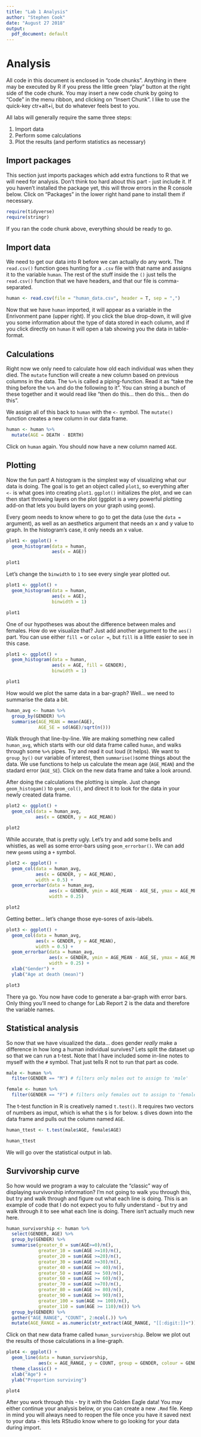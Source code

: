 ```yaml
---
title: "Lab 1 Analysis"
author: "Stephen Cook"
date: "August 27 2018"
output:
  pdf_document: default
---
```


# Analysis

All code in this document is enclosed in "code chunks". Anything in there may be executed by R if you press the little green "play" button at the right side of the code chunk. You may insert a new code chunk by going to "Code" in the menu ribbon, and clicking on "Insert Chunk". I like to use the quick-key ctr+alt+i, but do whatever feels best to you.

All labs will generally require the same three steps:

1. Import data
2. Perform some calculations
3. Plot the results (and perform statistics as necessary)

## Import packages

This section just imports packages which add extra functions to R that we will need for analysis. Don't think too hard about this part - just include it. If you haven't installed the package yet, this will throw errors in the R console below. Click on "Packages" in the lower right hand pane to install them if necessary.

```r
require(tidyverse)
require(stringr)
```

If you ran the code chunk above, everything should be ready to go.

## Import data

We need to get our data into R before we can actually do any work. The `read.csv()` function goes hunting for a `.csv` file with that name and assigns it to the variable `human`. The rest of the stuff inside the `()` just tells the `read.csv()` function that we have headers, and that our file is comma-separated. 

```r
human <- read.csv(file = "human_data.csv", header = T, sep = ",")
```

Now that we have `human` imported, it will appear as a variable in the Enrivonment pane (upper right). If you click the blue drop-down, it will give you some information about the type of data stored in each column, and if you click directly on `human` it will open a tab showing you the data in table-format.

## Calculations

Right now we only need to calculate how old each individual was when they died. The `mutate` function will create a new column based on previous columns in the data. The `%>%` is called a piping-function. Read it as "take the thing before the `%>%` and do the following to it". You can string a bunch of these together and it would read like "then do this... then do this... then do this". 

We assign all of this back to `human` with the `<-` symbol. The `mutate()` function creates a new column in our data frame.

```r
human <- human %>%
  mutate(AGE = DEATH - BIRTH)
```

Click on `human` again. You should now have a new column named `AGE`. 

## Plotting

Now the fun part! A histogram is the simplest way of visualizing what our data is doing. The goal is to get an object called `plot1`, so everything after `<-` is what goes into creating `plot1`. `ggplot()` initializes the plot, and we can then start throwing layers on the plot (ggplot is a very powerful plotting add-on that lets you build layers on your graph using `geom`s). 

Every geom needs to know where to go to get the data (use the `data =` argument), as well as an aesthetics argument that needs an x and y value to graph. In the histogram's case, it only needs an x value. 

```r
plot1 <- ggplot() +
  geom_histogram(data = human,
                 aes(x = AGE))

plot1
```

Let's change the `binwidth` to `1` to see every single year plotted out.

```r
plot1 <- ggplot() +
  geom_histogram(data = human,
                 aes(x = AGE),
                 binwidth = 1)

plot1
```

One of our hypotheses was about the difference between males and females. How do we visualize that? Just add another argument to the `aes()` part. You can use either `fill =` or `color =`, but `fill` is a little easier to see in this case.

```r
plot1 <- ggplot() +
  geom_histogram(data = human,
                 aes(x = AGE, fill = GENDER),
                 binwidth = 1)

plot1
```

How would we plot the same data in a bar-graph? Well... we need to summarise the data a bit.

```r
human_avg <- human %>%
  group_by(GENDER) %>%
  summarise(AGE_MEAN = mean(AGE),
            AGE_SE = sd(AGE)/sqrt(n()))
```

Walk through that line-by-line. We are making something new called `human_avg`, which starts with our old data frame called `human`, and walks through some `%>%` pipes. Try and read it out loud (it helps). We want to `group_by()` our variable of interest, then `summarise()`some things about the data. We use functions to help us calculate the mean age (`AGE_MEAN`) and the stadard error (`AGE_SE`). Click on the new data frame and take a look around.

After doing the calculations the plotting is simple. Just change `geom_histogam()` to `geom_col()`, and direct it to look for the data in your newly created data frame.

```r
plot2 <- ggplot() +
  geom_col(data = human_avg,
           aes(x = GENDER, y = AGE_MEAN))

plot2
```

While accurate, that is pretty ugly. Let's try and add some bells and whistles, as well as some error-bars using `geom_errorbar()`. We can add new `geom`s using a `+` symbol.

```r
plot2 <- ggplot() +
  geom_col(data = human_avg,
           aes(x = GENDER, y = AGE_MEAN),
           width = 0.5) +
  geom_errorbar(data = human_avg,
                aes(x = GENDER, ymin = AGE_MEAN - AGE_SE, ymax = AGE_MEAN + AGE_SE),
                width = 0.25)

plot2
```

Getting better... let's change those eye-sores of axis-labels.

```r
plot3 <- ggplot() +
  geom_col(data = human_avg,
           aes(x = GENDER, y = AGE_MEAN),
           width = 0.5) +
  geom_errorbar(data = human_avg,
                aes(x = GENDER, ymin = AGE_MEAN - AGE_SE, ymax = AGE_MEAN + AGE_SE),
                width = 0.25) +
  xlab("Gender") +
  ylab("Age at death (mean)")

plot3
```

There ya go. You now have code to generate a bar-graph with error bars. Only thing you'll need to change for Lab Report 2 is the data and therefore the variable names.

## Statistical analysis

So now that we have visualized the data... does gender *really* make a difference in how long a human individual survives? Lets split the dataset up so that we can run a t-test. Note that I have included some in-line notes to myself with the `#` symbol. That just tells R not to run that part as code.

```r
male <- human %>%
  filter(GENDER == "M") # filters only males out to assign to 'male'

female <- human %>%
  filter(GENDER == "F") # filters only females out to assign to 'female'
```

The t-test function in R is creatively named `t.test()`. It requires two vectors of numbers as imput, which is what the `$` is for below. `$` dives down into the data frame and pulls out the column named `AGE`.

```r
human_ttest <- t.test(male$AGE, female$AGE)

human_ttest
```

We will go over the statistical output in lab. 

## Survivorship curve

So how would we program a way to calculate the "classic" way of displaying survivorship information? I'm not going to walk you through this, but try and walk through and figure out what each line is doing. This is an example of code that I do not expect you to fully understand - but try and walk through it to see what each line is doing. There isn't actually much new here.

```r
human_survivorship <- human %>%
  select(GENDER, AGE) %>%
  group_by(GENDER) %>%
  summarise(greater_0 = sum(AGE>=0)/n(),
            greater_10 = sum(AGE >=10)/n(),
            greater_20 = sum(AGE >=20)/n(),
            greater_30 = sum(AGE >=30)/n(),
            greater_40 = sum(AGE >= 40)/n(),
            greater_50 = sum(AGE >= 50)/n(),
            greater_60 = sum(AGE >= 60)/n(),
            greater_70 = sum(AGE >=70)/n(),
            greater_80 = sum(AGE >= 80)/n(),
            greater_90 = sum(AGE >= 90)/n(),
            greater_100 = sum(AGE >= 100)/n(),
            greater_110 = sum(AGE >= 110)/n()) %>%
  group_by(GENDER) %>%
  gather("AGE_RANGE", "COUNT", 2:ncol(.)) %>%
  mutate(AGE_RANGE = as.numeric(str_extract(AGE_RANGE, "[[:digit:]]+")))
```

Click on that new data frame called `human_survivorship`. Below we plot out the results of those calculations in a line-graph.

```r
plot4 <- ggplot() +
  geom_line(data = human_survivorship,
            aes(x = AGE_RANGE, y = COUNT, group = GENDER, colour = GENDER)) +
  theme_classic() +
  xlab("Age") +
  ylab("Proportion surviving")

plot4
```

After you work through this - try it with the Golden Eagle data! You may either continue your analysis below, or you can create a new `.Rmd` file. Keep in mind you will always need to reopen the file once you have it saved next to your data - this lets RStudio know where to go looking for your data during import.











